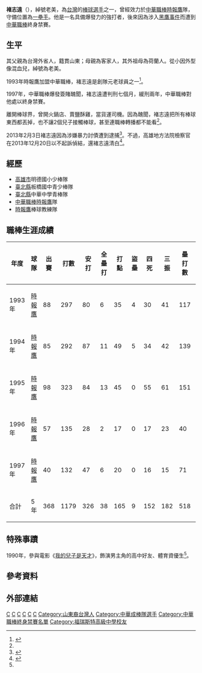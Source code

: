 {{Infobox CPBL player|
bgcolor1=black|
bgcolor2=black|
textcolor1=white|
textcolor2=white|
name=褚志遠|
image=|
width=150|
position=一壘手|
team=時報鷹|
number=|
bats=左|
throws=左|
debutdate=3月12日|
debutyear=1993年|
debutteam=時報鷹|
statyear=2008年|
stat1label=[[打擊率|打擊率]]|
stat1value=0.277|
stat2label=[[全壘打|全壘打]]|
stat2value=38|
stat3label=[[打點|打點]]|
stat3value=165|
formerteams=<nowiki></nowiki>
*[[時報鷹|時報鷹]] （1993年—1997年）
}}
'''褚志遠'''（{{bd|1970年|8月8日|||}}），綽號老美，為[[台灣|台灣]]的[[棒球|棒球]][[選手|選手]]之一，曾經效力於[[中華職棒|中華職棒]][[時報鷹|時報鷹]]隊，守備位置為[[一壘手|一壘手]]。他是一名具備爆發力的強打者，後來因為涉入[[1997年中華職棒假球事件|黑鷹事件]]而遭到[[中華職棒|中華職棒]]終身禁賽。
==生平==
其父親為台灣外省人，籍貫山東；母親為客家人，其外祖母為荷蘭人。從小因外型像混血兒，綽號為老美。

1993年時報鷹加盟中華職棒，褚志遠是創隊元老球員之一<ref name="黑鷹案毀前程 昔日強打 不准兒玩棒球">{{Cite web |url=http://tw.news.yahoo.com/%E9%BB%91%E9%B7%B9%E6%A1%88%E6%AF%80%E5%89%8D%E7%A8%8B-%E6%98%94%E6%97%A5%E5%BC%B7%E6%89%93-%E4%B8%8D%E5%87%86%E5%85%92%E7%8E%A9%E6%A3%92%E7%90%83-203015352--mlb.html |title=黑鷹案毀前程 昔日強打 不准兒玩棒球 |access-date=2013-02-04 |archive-date=2013-02-07 |archive-url=https://web.archive.org/web/20130207022503/http://tw.news.yahoo.com/%E9%BB%91%E9%B7%B9%E6%A1%88%E6%AF%80%E5%89%8D%E7%A8%8B-%E6%98%94%E6%97%A5%E5%BC%B7%E6%89%93-%E4%B8%8D%E5%87%86%E5%85%92%E7%8E%A9%E6%A3%92%E7%90%83-203015352--mlb.html |dead-url=no }}</ref>。

1997年，中華職棒爆發簽賭醜聞，褚志遠遭判刑七個月，緩刑兩年，中華職棒對他處以終身禁賽。

離開棒球界，曾開火鍋店、賣鹽酥雞，當貨運司機。因為醜聞，褚志遠把所有棒球東西都丟掉，也不讓2個兒子接觸棒球，甚至連職棒轉播都不能看<ref name="黑鷹案毀前程 昔日強打 不准兒玩棒球"></ref>。

2013年2月3日褚志遠因為涉嫌暴力討債遭到逮捕<ref>{{Cite web |url=http://news.chinatimes.com/society/11050304/132013020300453.html |title=褚志遠涉暴力討債 警員驚訝 |access-date=2013-02-03 |archive-date=2013-02-07 |archive-url=https://web.archive.org/web/20130207014739/http://news.chinatimes.com/society/11050304/132013020300453.html |dead-url=no }}</ref>。不過，高雄地方法院檢察官在2013年12月20日以不起訴偵結，還褚志遠清白<ref>{{Cite web |url=http://udn.com/NEWS/SPORTS/SPO5/8409152.shtml |title=被控暴力討債 褚志遠要回清白 |accessdate=2014-01-08 |archive-date=2014-01-08 |archive-url=https://web.archive.org/web/20140108043031/http://udn.com/NEWS/SPORTS/SPO5/8409152.shtml |dead-url=no }}</ref>。

==經歷==
*[[高雄市|高雄市]]明德國小少棒隊 
*[[新北市|臺北縣]]板橋國中青少棒隊 
*[[新北市|臺北縣]]中華中學青棒隊
*[[中華職棒|中華職棒]][[時報鷹|時報鷹]]隊 
*[[時報鷹|時報鷹]]棒球教練隊 

==職棒生涯成績==
{|Border=1 WIDTH=800PX
|- align=middle
!年度!!球隊!!出賽!!打數!!安打!!全壘打!!打點!!盜壘!!四死!!三振!!壘打數!!雙殺打!!打擊率
|- align="center"
|1993年||[[時報鷹|時報鷹]]||88||297||80||6||35||4||30||41||117||5||0.269
|- align="center"
|1994年||[[時報鷹|時報鷹]]||85||292||87||11||49||5||34||42||139||4||0.298
|- align="center"
|1995年||[[時報鷹|時報鷹]]||98||323||84||13||45||0||55||61||151||9||0.260
|- align="center"
|1996年||[[時報鷹|時報鷹]]||57||135||28||2||17||0||17||23||40||5||0.207
|- align="center"
|1997年||[[時報鷹|時報鷹]]||40||132||47||6||20||0||16||15||71||4||0.356
|- align=center style="color:black; background-color:yellow" 
!合計!!5年!!368||1179||326||38||165||9||152||182||518||27||0.277
|}

==特殊事蹟==
1990年，參與電影《[[我的兒子是天才|我的兒子是天才]]》，飾演男主角的高中好友、體育資優生<ref name="黑鷹案毀前程 昔日強打 不准兒玩棒球"></ref>。

==參考資料==
<references/>

==外部連結==

[[Category:褚姓|C]]
[[Category:在世人物|C]]
[[Category:1970年出生|C]]
[[Category:台灣棒球運動員|C]]
[[Category:時報鷹隊球員|C]]
[[Category:高雄市人|C]]
[[Category:山東裔台灣人|Category:山東裔台灣人]]
[[Category:中華成棒隊選手|Category:中華成棒隊選手]]
[[Category:中華職棒終身禁賽名單|Category:中華職棒終身禁賽名單]]
[[Category:福瑞斯特高級中學校友|Category:福瑞斯特高級中學校友]]